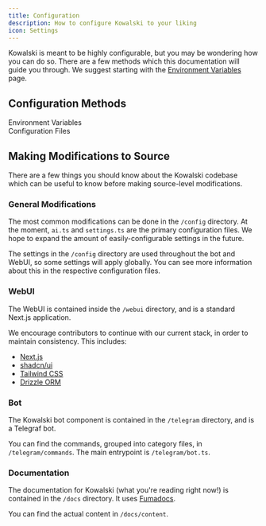 ```yaml
---
title: Configuration
description: How to configure Kowalski to your liking
icon: Settings
---
```


Kowalski is meant to be highly configurable, but you may be wondering how you can do so. There are a few methods which this documentation will guide you through. We suggest starting with the [Environment Variables](/configuration/env) page.

## Configuration Methods

<Cards>
    <Card href="/configuration/env">
        <div className="flex flex-row items-center gap-4">
            <div className="not-prose w-fit shadow-md rounded-lg border bg-fd-muted p-1.5 text-fd-muted-foreground [&_svg]:size-4">
                <BookLock className="size-5" />
            </div>
            <div className="text-white">Environment Variables</div>
        </div>
    </Card>
    <Card href="/configuration/config">
        <div className="flex flex-row items-center gap-4">
            <div className="not-prose w-fit shadow-md rounded-lg border bg-fd-muted p-1.5 text-fd-muted-foreground [&_svg]:size-4">
                <Settings className="size-5" />
            </div>
            <div className="text-white">Configuration Files</div>
        </div>
    </Card>
</Cards>

## Making Modifications to Source

There are a few things you should know about the Kowalski codebase which can be useful to know before making source-level modifications.

### General Modifications

The most common modifications can be done in the `/config` directory. At the moment, `ai.ts` and `settings.ts` are the primary configuration files. We hope to expand the amount of easily-configurable settings in the future.

The settings in the `/config` directory are used throughout the bot and WebUI, so some settings will apply globally. You can see more information about this in the respective configuration files.

### WebUI

The WebUI is contained inside the `/webui` directory, and is a standard Next.js application.

We encourage contributors to continue with our current stack, in order to maintain consistency. This includes:

- [Next.js](https://nextjs.org)
- [shadcn/ui](https://ui.shadcn.com)
- [Tailwind CSS](https://tailwindcss.com)
- [Drizzle ORM](https://orm.drizzle.team)

### Bot

The Kowalski bot component is contained in the `/telegram` directory, and is a Telegraf bot.

You can find the commands, grouped into category files, in `/telegram/commands`. The main entrypoint is `/telegram/bot.ts`.

### Documentation

The documentation for Kowalski (what you're reading right now!) is contained in the `/docs` directory. It uses [Fumadocs](https://www.fumadocs.com).

You can find the actual content in `/docs/content`.
